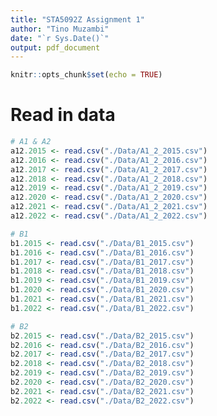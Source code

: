 ```yaml
---
title: "STA5092Z Assignment 1"
author: "Tino Muzambi"
date: "`r Sys.Date()`"
output: pdf_document
---
```


```r
knitr::opts_chunk$set(echo = TRUE)
```

# Read in data

```r
# A1 & A2
a12.2015 <- read.csv("./Data/A1_2_2015.csv")
a12.2016 <- read.csv("./Data/A1_2_2016.csv")
a12.2017 <- read.csv("./Data/A1_2_2017.csv")
a12.2018 <- read.csv("./Data/A1_2_2018.csv")
a12.2019 <- read.csv("./Data/A1_2_2019.csv")
a12.2020 <- read.csv("./Data/A1_2_2020.csv")
a12.2021 <- read.csv("./Data/A1_2_2021.csv")
a12.2022 <- read.csv("./Data/A1_2_2022.csv")

# B1
b1.2015 <- read.csv("./Data/B1_2015.csv")
b1.2016 <- read.csv("./Data/B1_2016.csv")
b1.2017 <- read.csv("./Data/B1_2017.csv")
b1.2018 <- read.csv("./Data/B1_2018.csv")
b1.2019 <- read.csv("./Data/B1_2019.csv")
b1.2020 <- read.csv("./Data/B1_2020.csv")
b1.2021 <- read.csv("./Data/B1_2021.csv")
b1.2022 <- read.csv("./Data/B1_2022.csv")

# B2
b2.2015 <- read.csv("./Data/B2_2015.csv")
b2.2016 <- read.csv("./Data/B2_2016.csv")
b2.2017 <- read.csv("./Data/B2_2017.csv")
b2.2018 <- read.csv("./Data/B2_2018.csv")
b2.2019 <- read.csv("./Data/B2_2019.csv")
b2.2020 <- read.csv("./Data/B2_2020.csv")
b2.2021 <- read.csv("./Data/B2_2021.csv")
b2.2022 <- read.csv("./Data/B2_2022.csv")
```
